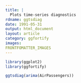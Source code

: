 ```yaml
---
title: |
  Plots time-series diagnostics
rdname: ggtsdiag
date: 1991-05-31
output: html_document
layout: article
category: ggfortify
images:
FRONTFOMATTER_IMAGES
---
```


```r
library(ggplot2)
library(ggfortify)
```

```r
ggtsdiag(arima(AirPassengers))



```
